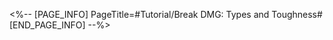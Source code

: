 <%-- [PAGE_INFO]
PageTitle=#Tutorial/Break DMG: Types and Toughness#
[END_PAGE_INFO] --%>
{{Tutorial
|sort      = 970101
|title     = Break DMG: Types and Toughness
|subtitle  = 
|type      = 
|about     = 
|image1    = Tutorial Break DMG Types and Toughness 1.png{{subst:void|<!--$UPLOAD:<<SpriteOutput/TutorialPic/TutorialPage_970101.png>-<Tutorial Break DMG Types and Toughness 1.png>>}}
|text1     = When Weaknesses are Broken by {{Color|h|nobold=1|Physical or Fire}} attacks, the {{Color|h|nobold=1|Break DMG}} will be higher.
|image2    = Tutorial Break DMG Types and Toughness 2.png{{subst:void|<!--$UPLOAD:<<SpriteOutput/TutorialPic/TutorialPage_970102.png>-<Tutorial Break DMG Types and Toughness 2.png>>}}
|text2     = When enemies with {{Color|h|nobold=1|high max Toughness}} are Weakness Broken, the {{Color|h|nobold=1|Break DMG}} they receive will be higher.
}}